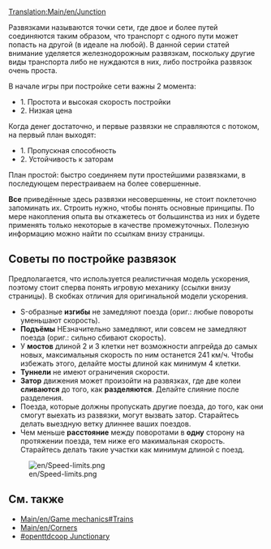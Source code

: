 [[Translation:Main/en/Junction]]{{ru/Меню развязки}}{{ru/Оглавление}}

Развязками называются точки сети, где двое и более путей соединяются таким образом, что транспорт с одного пути может попасть на другой (в идеале на любой). В данной серии статей внимание уделяется железнодорожным развязкам, поскольку другие виды транспорта либо не нуждаются в них, либо постройка развязок очень проста.


В начале игры при постройке сети важны 2 момента:
* 1. Простота и высокая скорость постройки 
* 2. Низкая цена

Когда денег достаточно, и первые развязки не справляются с потоком, на первый план выходят:
* 1. Пропускная способность
* 2. Устойчивость к заторам

План простой: быстро соединяем пути простейшими развязками, в последующем перестраиваем на более совершенные.

'''Все''' приведённые здесь развязки несовершенны, не стоит поклеточно запоминать их. Строить нужно, чтобы понять основные принципы. По мере накопления опыта вы откажетесь от большинства из них и будете применять только некоторые в качестве промежуточных. Полезную информацию можно найти по ссылкам внизу страницы.


==Советы по постройке развязок==

Предполагается, что используется реалистичная модель ускорения, поэтому стоит сперва понять игровую механику (ссылки внизу страницы). В скобках отличия для оригинальной модели ускорения.


* S-образные '''изгибы''' не замедляют поезда (ориг.: любые повороты уменьшают скорость).
* '''Подъёмы''' НЕзначительно замедляют, или совсем не замедляют поезда (ориг.: сильно сбивают скорость).
* У '''мостов''' длиной 2 и 3 клетки нет возможности апгрейда до самых новых, максимальныя скорость по ним останется 241 км/ч. Чтобы избежать этого, делайте мосты длиной как минимум 4 клетки.
* '''Туннели''' не имеют ограничения скорости.
* '''Затор''' движения может произойти на развязках, где две колеи '''сливаются''' до того, как '''разделяются'''. Делайте слияние после разделения.
* Поезда, которые должны пропускать другие поезда, до того, как они смогут выехать из развязки, могут вызвать затор. Старайтесь делать выездную ветку длиннее ваших поездов.
* Чем меньше '''расстояние''' между поворотами в '''одну''' сторону на протяжении поезда, тем ниже его макимальная скорость. Старайтесь делать такие участки как минимум длиной с поезд.

[[File:en/Speed-limits.png]]


==См. также==
* [[Main/en/Game mechanics#Trains]]
* [[Main/en/Corners]]
* [http://wiki.openttdcoop.org/Junctionary #openttdcoop Junctionary]